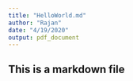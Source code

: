 ```yaml
---
title: "HelloWorld.md"
author: "Rajan"
date: "4/19/2020"
output: pdf_document
---
```

## This is a markdown file